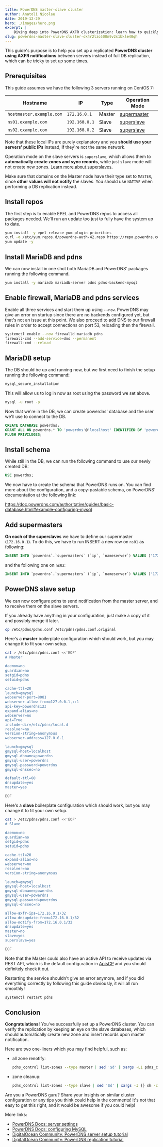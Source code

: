 ```yaml
---
title: PowerDNS master-slave cluster
author: Anatoli Nicolae
date: 2019-12-29
hero: ./images/hero.png
excerpt: |
    Diving deep into PowerDNS AXFR clusterization: learn how to quickly spin up a three-node cluster with AXFR notifications.
slug: powerdns-master-slave-cluster-ck4r2lzo500m9v2s1bkle40qh
---
```


This guide's purpose is to help you set up a replicated **PowerDNS cluster using AXFR notifications** between servers instead of full DB replication, which can be tricky to set up some times.

Prerequisites
--
This guide assumes we have the following 3 servers running on CentOS 7:

Hostname | IP | Type | Operation Mode
--- | --- | --- | ---
`hostmaster.example.com` | `172.16.0.1` | Master | [supermaster](https://doc.powerdns.com/authoritative/modes-of-operation.html#master-operation)
`ns01.example.com` | `192.168.0.1` | Slave | [ superslave](https://doc.powerdns.com/authoritative/modes-of-operation.html#supermaster-automatic-provisioning-of-slaves)
`ns02.example.com` | `192.168.0.2` | Slave | [ superslave](https://doc.powerdns.com/authoritative/modes-of-operation.html#supermaster-automatic-provisioning-of-slaves)

Note that these local IPs are purely explanatory and you **should use your servers' public IPs** instead, if they're not the same network.

Operation mode on the slave servers is `superslave`, which allows them to **automatically create zones and sync records**, while just `slave` mode will not create new zones. [Learn more about superslaves.](https://doc.powerdns.com/authoritative/modes-of-operation.html#supermaster-automatic-provisioning-of-slaves)

Make sure that domains on the Master node have their type set to `MASTER`, since **other values will not notify** the slaves. You should use `NATIVE` when performing a DB replication instead.

Install repos
--
The first step is to enable EPEL and PowerDNS repos to access all packages needed. We'll run an update too just to fully have the system up to date.

```bash
yum install -y epel-release yum-plugin-priorities
curl -o /etc/yum.repos.d/powerdns-auth-42.repo https://repo.powerdns.com/repo-files/centos-auth-42.repo
yum update -y
```

Install MariaDB and pdns
--
We can now install in one shot both MariaDB and PowerDNS' packages running the following command.

```bash
yum install -y mariadb mariadb-server pdns pdns-backend-mysql
```

Enable firewall, MariaDB and pdns services
--
Enable all three services and start them up using `--now`. PowerDNS may give an error on startup since there are no backends configured yet, but that's not an issue at this point. We also proceed to add DNS to our firewall rules in order to accept connections on port 53, reloading then the firewall.

```bash
systemctl enable --now firewalld mariadb pdns
firewall-cmd --add-service=dns --permanent
firewall-cmd --reload
```

MariaDB setup
--
The DB should be up and running now, but we first need to finish the setup running the following command:

```bash
mysql_secure_installation
```

This will allow us to log in now as root using the password we set above.

```bash
mysql -u root -p
```

Now that we're in the DB, we can create powerdns' database and the user we'll use to connect to the DB.

```sql
CREATE DATABASE powerdns;
GRANT ALL ON powerdns.* TO 'powerdns'@'localhost' IDENTIFIED BY 'powerdns';
FLUSH PRIVILEGES;
```

Install schema
---
While still in the DB, we can run the following command to use our newly created DB:

```sql
USE powerdns;
```

We now have to create the schema that PowerDNS runs on. You can find more about the configuration, and a copy-pastable schema, on PowerDNS' documentation at the following link:

https://doc.powerdns.com/authoritative/guides/basic-database.html#example-configuring-mysql

Add supermasters
--
**On each of the superslaves** we have to define our supermaster (`172.16.0.1`). To do this, we have to run INSERT a new row on `ns01` as following:

```sql
INSERT INTO `powerdns`.`supermasters` (`ip`, `nameserver`) VALUES ('172.16.0.1', 'ns01.example.com');
```

and the following one on `ns02`:

```sql
INSERT INTO `powerdns`.`supermasters` (`ip`, `nameserver`) VALUES ('172.16.0.1', 'ns02.example.com');
```

PowerDNS slave setup
--
We can now configure pdns to send notification from the master server, and to receive them on the slave servers.

If you already have anything in your configuration, just make a copy of it and possibly merge it later.

```bash
cp /etc/pdns/pdns.conf /etc/pdns/pdns.conf.original
```

Here's a **master** boilerplate configuration which should work, but you may change it to fit your own setup.

```bash
cat > /etc/pdns/pdns.conf <<'EOF'
# Master

daemon=no
guardian=no
setgid=pdns
setuid=pdns

cache-ttl=20
launch=gmysql
webserver-port=8081
webserver-allow-from=127.0.0.1,::1
api-key=powerdns123
expand-alias=no
webserver=no
api=True
include-dir=/etc/pdns/local.d
resolver=no
version-string=anonymous
webserver-address=127.0.0.1

launch=gmysql
gmysql-host=localhost
gmysql-dbname=powerdns
gmysql-user=powerdns
gmysql-password=powerdns
gmysql-dnssec=no

default-ttl=60
dnsupdate=yes
master=yes

EOF
```

Here's a **slave** boilerplate configuration which should work, but you may change it to fit your own setup.

```bash
cat > /etc/pdns/pdns.conf <<'EOF'
# Slave

daemon=no
guardian=no
setgid=pdns
setuid=pdns

cache-ttl=20
expand-alias=no
webserver=no
resolver=no
version-string=anonymous

launch=gmysql
gmysql-host=localhost
gmysql-dbname=powerdns
gmysql-user=powerdns
gmysql-password=powerdns
gmysql-dnssec=no

allow-axfr-ips=172.16.0.1/32
allow-dnsupdate-from=172.16.0.1/32
allow-notify-from=172.16.0.1/32
dnsupdate=yes
master=no
slave=yes
superslave=yes

EOF
```

Note that the Master could also have an active API to receive updates via REST API, which is the default configuration in  [ApisCP](https://apiscp.com/)  and you should definitely check it out.

Restarting the service shouldn't give an error anymore, and if you did everything correctly by following this guide obviously, it will all run smoothly!

```bash
systemctl restart pdns
```

Conclusion
--
**Congratulations!** You've successfully set up a PowerDNS cluster. You can verify the replication by keeping an eye on the slave databases, which should automatically create new zone and insert records upon master notification.

Here are two one-liners which you may find helpful, such as:

- all zone renotify:
  ```bash
  pdns_control list-zones --type master | sed '$d' | xargs -L1 pdns_control notify
  ```

- zone cleanup:
  ```bash
  pdns_control list-zones --type slave | sed '$d' | xargs -I {} sh -c "host -t SOA {} 172.16.0.1 | tail -n1 | grep -q 'has SOA record' || pdnsutil delete-zone {}"
  ```

Are you a PowerDNS guru? Share your insights on similar cluster configuration or any tips you think could help in the comments! It's not that easy to get this right, and it would be awesome if you could help!

More links:
- [PowerDNS Docs: server settings](https://doc.powerdns.com/authoritative/settings.html)
- [PowerDNS Docs: configuring MySQL](https://doc.powerdns.com/authoritative/guides/basic-database.html#example-configuring-mysql)
- [DigitalOcean Community: PowerDNS server setup tutorial](https://www.digitalocean.com/community/tutorials/how-to-install-and-configure-powerdns-with-a-mariadb-backend-on-ubuntu-14-04)
- [DigitalOcean Community: PowerDNS replication tutorial](https://www.digitalocean.com/community/tutorials/how-to-configure-dns-replication-on-a-slave-powerdns-server-on-ubuntu-14-04)
